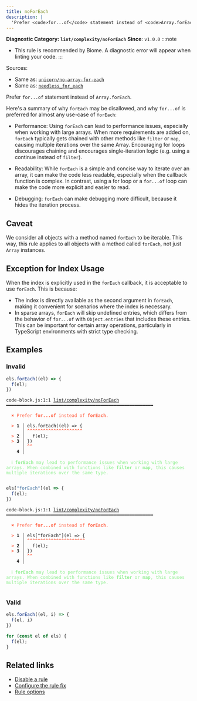 ```yaml
---
title: noForEach
description: |
  'Prefer <code>for...of</code> statement instead of <code>Array.forEach</code>.'
---
```


**Diagnostic Category: `lint/complexity/noForEach`**
<Tabs>
<TabItem label="JavaScript (and super languages)" icon="seti:javascript">
**Since**: `v1.0.0`
:::note
- This rule is recommended by Biome. A diagnostic error will appear when linting your code.
:::

Sources: 
- Same as: <a href="https://github.com/sindresorhus/eslint-plugin-unicorn/blob/main/docs/rules/no-array-for-each.md" target="_blank"><code>unicorn/no-array-for-each</code></a>
- Same as: <a href="https://rust-lang.github.io/rust-clippy/master/#/needless_for_each" target="_blank"><code>needless_for_each</code></a>

Prefer `for...of` statement instead of `Array.forEach`.

Here's a summary of why `forEach` may be disallowed, and why `for...of` is preferred for almost any use-case of `forEach`:

- Performance: Using `forEach` can lead to performance issues, especially when working with large arrays.
When more requirements are added on, `forEach` typically gets chained with other methods like `filter` or `map`, causing multiple iterations over the same Array.
Encouraging for loops discourages chaining and encourages single-iteration logic (e.g. using a continue instead of `filter`).


- Readability: While `forEach` is a simple and concise way to iterate over an array, it can make the code less readable, especially when the callback function is complex.
In contrast, using a for loop or a `for...of` loop can make the code more explicit and easier to read.


- Debugging: `forEach` can make debugging more difficult, because it hides the iteration process.



## Caveat

We consider all objects with a method named `forEach` to be iterable.
This way, this rule applies to all objects with a method called `forEach`, not just `Array` instances.

## Exception for Index Usage

When the index is explicitly used in the `forEach` callback, it is acceptable to use `forEach`. This is because:

- The index is directly available as the second argument in `forEach`, making it convenient for scenarios where the index is necessary.
- In sparse arrays, `forEach` will skip undefined entries, which differs from the behavior of `for...of` with `Object.entries` that includes these entries.
This can be important for certain array operations, particularly in TypeScript environments with strict type checking.

## Examples

### Invalid

```js
els.forEach((el) => {
  f(el);
})
```

<pre class="language-text"><code class="language-text">code-block.js:1:1 <a href="https://biomejs.dev/linter/rules/no-for-each">lint/complexity/noForEach</a> ━━━━━━━━━━━━━━━━━━━━━━━━━━━━━━━━━━━━━━━━━━━━━━━━━━━━━━━━<br /><br /><strong><span style="color: Tomato;">  </span></strong><strong><span style="color: Tomato;">✖</span></strong> <span style="color: Tomato;">Prefer </span><span style="color: Tomato;"><strong>for...of</strong></span><span style="color: Tomato;"> instead of </span><span style="color: Tomato;"><strong>forEach</strong></span><span style="color: Tomato;">.</span><br />  <br /><strong><span style="color: Tomato;">  </span></strong><strong><span style="color: Tomato;">&gt;</span></strong> <strong>1 │ </strong>els.forEach((el) =&gt; &#123;<br />   <strong>   │ </strong><strong><span style="color: Tomato;">^</span></strong><strong><span style="color: Tomato;">^</span></strong><strong><span style="color: Tomato;">^</span></strong><strong><span style="color: Tomato;">^</span></strong><strong><span style="color: Tomato;">^</span></strong><strong><span style="color: Tomato;">^</span></strong><strong><span style="color: Tomato;">^</span></strong><strong><span style="color: Tomato;">^</span></strong><strong><span style="color: Tomato;">^</span></strong><strong><span style="color: Tomato;">^</span></strong><strong><span style="color: Tomato;">^</span></strong><strong><span style="color: Tomato;">^</span></strong><strong><span style="color: Tomato;">^</span></strong><strong><span style="color: Tomato;">^</span></strong><strong><span style="color: Tomato;">^</span></strong><strong><span style="color: Tomato;">^</span></strong><strong><span style="color: Tomato;">^</span></strong><strong><span style="color: Tomato;">^</span></strong><strong><span style="color: Tomato;">^</span></strong><strong><span style="color: Tomato;">^</span></strong><strong><span style="color: Tomato;">^</span></strong><br /><strong><span style="color: Tomato;">  </span></strong><strong><span style="color: Tomato;">&gt;</span></strong> <strong>2 │ </strong>  f(el);<br /><strong><span style="color: Tomato;">  </span></strong><strong><span style="color: Tomato;">&gt;</span></strong> <strong>3 │ </strong>&#125;)<br />   <strong>   │ </strong><strong><span style="color: Tomato;">^</span></strong><strong><span style="color: Tomato;">^</span></strong><br />    <strong>4 │ </strong><br />  <br /><strong><span style="color: lightgreen;">  </span></strong><strong><span style="color: lightgreen;">ℹ</span></strong> <span style="color: lightgreen;"><strong>forEach</strong></span><span style="color: lightgreen;"> may lead to performance issues when working with large arrays. When combined with functions like </span><span style="color: lightgreen;"><strong>filter</strong></span><span style="color: lightgreen;"> or </span><span style="color: lightgreen;"><strong>map</strong></span><span style="color: lightgreen;">, this causes multiple iterations over the same type.</span><br />  <br /></code></pre>

```js
els["forEach"](el => {
  f(el);
})
```

<pre class="language-text"><code class="language-text">code-block.js:1:1 <a href="https://biomejs.dev/linter/rules/no-for-each">lint/complexity/noForEach</a> ━━━━━━━━━━━━━━━━━━━━━━━━━━━━━━━━━━━━━━━━━━━━━━━━━━━━━━━━<br /><br /><strong><span style="color: Tomato;">  </span></strong><strong><span style="color: Tomato;">✖</span></strong> <span style="color: Tomato;">Prefer </span><span style="color: Tomato;"><strong>for...of</strong></span><span style="color: Tomato;"> instead of </span><span style="color: Tomato;"><strong>forEach</strong></span><span style="color: Tomato;">.</span><br />  <br /><strong><span style="color: Tomato;">  </span></strong><strong><span style="color: Tomato;">&gt;</span></strong> <strong>1 │ </strong>els[&quot;forEach&quot;](el =&gt; &#123;<br />   <strong>   │ </strong><strong><span style="color: Tomato;">^</span></strong><strong><span style="color: Tomato;">^</span></strong><strong><span style="color: Tomato;">^</span></strong><strong><span style="color: Tomato;">^</span></strong><strong><span style="color: Tomato;">^</span></strong><strong><span style="color: Tomato;">^</span></strong><strong><span style="color: Tomato;">^</span></strong><strong><span style="color: Tomato;">^</span></strong><strong><span style="color: Tomato;">^</span></strong><strong><span style="color: Tomato;">^</span></strong><strong><span style="color: Tomato;">^</span></strong><strong><span style="color: Tomato;">^</span></strong><strong><span style="color: Tomato;">^</span></strong><strong><span style="color: Tomato;">^</span></strong><strong><span style="color: Tomato;">^</span></strong><strong><span style="color: Tomato;">^</span></strong><strong><span style="color: Tomato;">^</span></strong><strong><span style="color: Tomato;">^</span></strong><strong><span style="color: Tomato;">^</span></strong><strong><span style="color: Tomato;">^</span></strong><strong><span style="color: Tomato;">^</span></strong><strong><span style="color: Tomato;">^</span></strong><br /><strong><span style="color: Tomato;">  </span></strong><strong><span style="color: Tomato;">&gt;</span></strong> <strong>2 │ </strong>  f(el);<br /><strong><span style="color: Tomato;">  </span></strong><strong><span style="color: Tomato;">&gt;</span></strong> <strong>3 │ </strong>&#125;)<br />   <strong>   │ </strong><strong><span style="color: Tomato;">^</span></strong><strong><span style="color: Tomato;">^</span></strong><br />    <strong>4 │ </strong><br />  <br /><strong><span style="color: lightgreen;">  </span></strong><strong><span style="color: lightgreen;">ℹ</span></strong> <span style="color: lightgreen;"><strong>forEach</strong></span><span style="color: lightgreen;"> may lead to performance issues when working with large arrays. When combined with functions like </span><span style="color: lightgreen;"><strong>filter</strong></span><span style="color: lightgreen;"> or </span><span style="color: lightgreen;"><strong>map</strong></span><span style="color: lightgreen;">, this causes multiple iterations over the same type.</span><br />  <br /></code></pre>

### Valid

```js
els.forEach((el, i) => {
  f(el, i)
})
```

```js
for (const el of els) {
  f(el);
}
```

## Related links

- [Disable a rule](/linter/#disable-a-lint-rule)
- [Configure the rule fix](/linter#configure-the-rule-fix)
- [Rule options](/linter/#rule-options)

</TabItem>
</Tabs>

